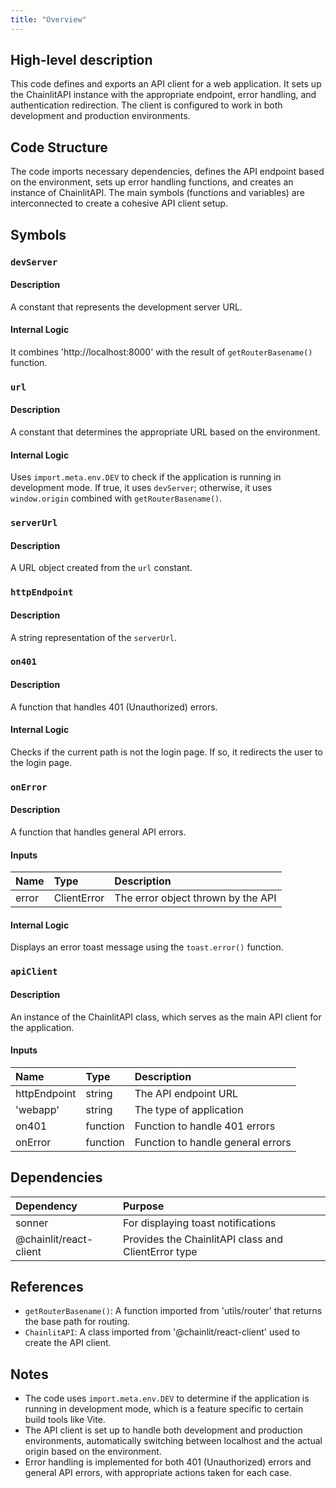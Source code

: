 ```yaml
---
title: "Overview"
---
```


## High-level description
This code defines and exports an API client for a web application. It sets up the ChainlitAPI instance with the appropriate endpoint, error handling, and authentication redirection. The client is configured to work in both development and production environments.

## Code Structure
The code imports necessary dependencies, defines the API endpoint based on the environment, sets up error handling functions, and creates an instance of ChainlitAPI. The main symbols (functions and variables) are interconnected to create a cohesive API client setup.

## Symbols

### `devServer`
#### Description
A constant that represents the development server URL.

#### Internal Logic
It combines 'http://localhost:8000' with the result of `getRouterBasename()` function.

### `url`
#### Description
A constant that determines the appropriate URL based on the environment.

#### Internal Logic
Uses `import.meta.env.DEV` to check if the application is running in development mode. If true, it uses `devServer`; otherwise, it uses `window.origin` combined with `getRouterBasename()`.

### `serverUrl`
#### Description
A URL object created from the `url` constant.

### `httpEndpoint`
#### Description
A string representation of the `serverUrl`.

### `on401`
#### Description
A function that handles 401 (Unauthorized) errors.

#### Internal Logic
Checks if the current path is not the login page. If so, it redirects the user to the login page.

### `onError`
#### Description
A function that handles general API errors.

#### Inputs
| Name | Type | Description |
|:-----|:-----|:------------|
| error | ClientError | The error object thrown by the API |

#### Internal Logic
Displays an error toast message using the `toast.error()` function.

### `apiClient`
#### Description
An instance of the ChainlitAPI class, which serves as the main API client for the application.

#### Inputs
| Name | Type | Description |
|:-----|:-----|:------------|
| httpEndpoint | string | The API endpoint URL |
| 'webapp' | string | The type of application |
| on401 | function | Function to handle 401 errors |
| onError | function | Function to handle general errors |

## Dependencies
| Dependency | Purpose |
|:-----------|:--------|
| sonner | For displaying toast notifications |
| @chainlit/react-client | Provides the ChainlitAPI class and ClientError type |

## References
- `getRouterBasename()`: A function imported from 'utils/router' that returns the base path for routing.
- `ChainlitAPI`: A class imported from '@chainlit/react-client' used to create the API client.

## Notes
- The code uses `import.meta.env.DEV` to determine if the application is running in development mode, which is a feature specific to certain build tools like Vite.
- The API client is set up to handle both development and production environments, automatically switching between localhost and the actual origin based on the environment.
- Error handling is implemented for both 401 (Unauthorized) errors and general API errors, with appropriate actions taken for each case.